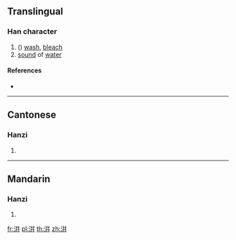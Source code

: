 {{character info/new}}
{{also|泙}}
==Translingual==

===Han character===
{{Han char|rn=85|rad=水|as=06|sn=9|four=38141|canj=ETT|ids=⿰氵并}}

# ({{zh-only|洴澼}}) [[wash]], [[bleach]]
# [[sound]] of [[water]]

====References====
* {{Han ref|kx=0622.110|dkj=17415|dj=1018.090|hdz=31616.010|uh=6D34|ud=27956|bh=CF6E|bd=53102}}

----

==Cantonese==

===Hanzi===
{{yue-hanzi|jyut=|y=ping4}}

# {{defn|lang=yue|sort=水06}}

----

==Mandarin==

===Hanzi===
{{cmn-hanzi|pin=[[píng]] ([[ping2]]), [[xuàn]] ([[xuan4]])|wg=p'ing<sup>2</sup>, hsüan<sup>4</sup>}}

# {{defn|lang=cmn|sort=水06}}

[[fr:洴]]
[[pl:洴]]
[[th:洴]]
[[zh:洴]]